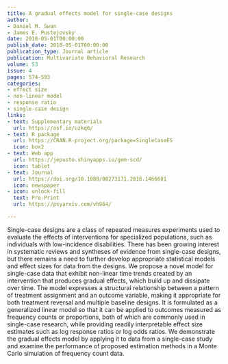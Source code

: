 ```yaml
---
title: A gradual effects model for single-case designs
author:
- Daniel M. Swan
- James E. Pustejovsky
date: 2018-05-01T00:00:00
publish_date: 2018-05-01T00:00:00
publication_type: Journal article
publication: Multivariate Behavioral Research
volume: 53 
issue: 4
pages: 574-593
categories:
- effect size
- non-linear model
- response ratio
- single-case design
links:
- text: Supplementary materials
  url: https://osf.io/uzkq6/
- text: R package
  url: https://CRAN.R-project.org/package=SingleCaseES
  icon: box2
- text: Web app
  url: https://jepusto.shinyapps.io/gem-scd/
  icon: tablet
- text: Journal
  url: https://doi.org/10.1080/00273171.2018.1466681
  icon: newspaper
- icon: unlock-fill
  text: Pre-Print
  url: https://psyarxiv.com/vh964/

---
```



Single-case designs are a class of repeated measures experiments used to evaluate the effects of interventions for specialized populations, such as individuals with low-incidence disabilities. There has been growing interest in systematic reviews and syntheses of evidence from single-case designs, but there remains a need to further develop appropriate statistical models and effect sizes for data from the designs. We propose a novel model for single-case data that exhibit non-linear time trends created by an intervention that produces gradual effects, which build up and dissipate over time. The model expresses a structural relationship between a pattern of treatment assignment and an outcome variable, making it appropriate for both treatment reversal and multiple baseline designs. It is formulated as a generalized linear model so that it can be applied to outcomes measured as frequency counts or proportions, both of which are commonly used in single-case research, while providing readily interpretable effect size estimates such as log response ratios or log odds ratios. We demonstrate the gradual effects model by applying it to data from a single-case study and examine the performance of proposed estimation methods in a Monte Carlo simulation of frequency count data.

